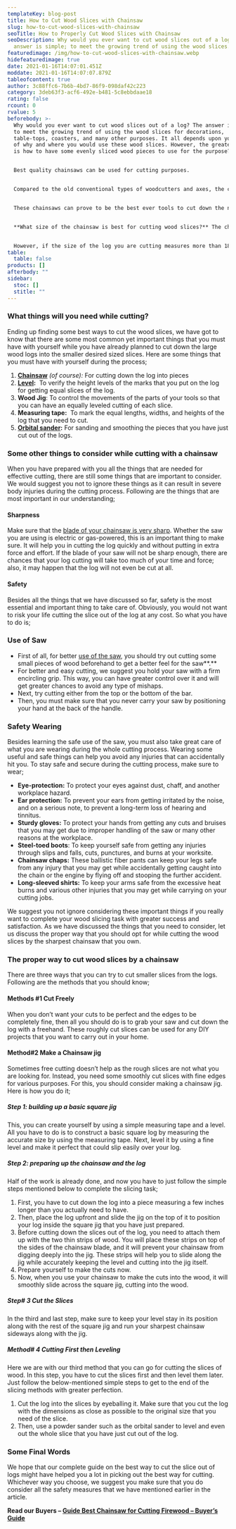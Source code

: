 ```yaml
---
templateKey: blog-post
title: How to Cut Wood Slices with Chainsaw
slug: how-to-cut-wood-slices-with-chainsaw
seoTitle: How to Properly Cut Wood Slices with Chainsaw
seoDescription: Why would you ever want to cut wood slices out of a log? The
  answer is simple; to meet the growing trend of using the wood slices.
featuredimage: /img/how-to-cut-wood-slices-with-chainsaw.webp
hidefeaturedimage: true
date: 2021-01-16T14:07:01.451Z
moddate: 2021-01-16T14:07:07.879Z
tableofcontent: true
author: 3c88ffc6-7b6b-4bd7-86f9-098daf42c223
category: 3deb63f3-acf6-492e-b481-5c8ebbdaae18
rating: false
rcount: 0
rvalue: 5
beforebody: >-
  Why would you ever want to cut wood slices out of a log? The answer is simple;
  to meet the growing trend of using the wood slices for decorations,
  table-tops, coasters, and many other purposes. It all depends upon your choice
  of why and where you would use these wood slices. However, the greater concern
  is how to have some evenly sliced wood pieces to use for the purpose? 


  Best quality chainsaws can be used for cutting purposes. 


  Compared to the old conventional types of woodcutters and axes, the chainsaws are electric, battery, or gasoline-powered advanced tools that can be carried along anywhere for cutting purposes. For that, they have a sharp set of teeth that are artistically attached to the rotating chain that is pushed to working by a powerful guide bar. 


  These chainsaws can prove to be the best ever tools to cut down the nice and even slices of the wood that you can use for whatever purpose of your choice. There are many ways of cutting the logs, but before moving ahead, let us take a deeper look into some important things that you must have in mind before moving ahead to the actual cutting process. 


  **What size of the chainsaw is best for cutting wood slices?** The choice for the size of the chainsaw purely depends upon the size of the log that you are going to cut down. Normally, for the logs measuring up to 18 inches or less, you can use any sharp and best quality chainsaw with a blade of 16 or 18 inches in size. This size of chainsaw is perfectly ideal for cutting these sized chainsaws. 


  However, if the size of the log you are cutting measures more than 18 inches, then we would suggest you use the chainsaw with a blade size bigger than 18-inches-almost 24 inches in size.
table:
  table: false
products: []
afterbody: ""
sidebar:
  stoc: []
  stitle: ""
---
```

### **What things will you need while cutting?** 

Ending up finding some best ways to cut the wood slices, we have got to know that there are some most common yet important things that you must have with yourself while you have already planned to cut down the large wood logs into the smaller desired sized slices. Here are some things that you must have with yourself during the process;

1. **[Chainsaw](https://powertoolsdiy.com/best-arborist-chainsaw/)** *(of course):* For cutting down the log into pieces
2. **[Level](https://powertoolsdiy.com/best-laser-levels/):**  To verify the height levels of the marks that you put on the log for getting equal slices of the log.
3. **Wood Jig**: To control the movements of the parts of your tools so that you can have an equally leveled cutting of each slice.
4. **Measuring tape:**  To mark the equal lengths, widths, and heights of the log that you need to cut.
5. **[Orbital sander](https://powertoolsdiy.com/best-sanders/):** For sanding and smoothing the pieces that you have just cut out of the logs.

### Some other things to consider while cutting with a chainsaw 

When you have prepared with you all the things that are needed for effective cutting, there are still some things that are important to consider. We would suggest you not to ignore these things as it can result in severe body injuries during the cutting process. Following are the things that are most important in our understanding;

#### Sharpness 

Make sure that the [blade of your chainsaw is very sharp](https://powertoolsdiy.com/best-chainsaw-sharpener/). Whether the saw you are using is electric or gas-powered, this is an important thing to make sure. It will help you in cutting the log quickly and without putting in extra force and effort. If the blade of your saw will not be sharp enough, there are chances that your log cutting will take too much of your time and force; also, it may happen that the log will not even be cut at all.

#### Safety 

Besides all the things that we have discussed so far, safety is the most essential and important thing to take care of. Obviously, you would not want to risk your life cutting the slice out of the log at any cost. So what you have to do is; 

### Use of Saw 

* First of all, for better [use of the saw](https://powertoolsdiy.com/best-coping-saw/), you should try out cutting some small pieces of wood beforehand to get a better feel for the saw**.** 
* For better and easy cutting, we suggest you hold your saw with a firm encircling grip. This way, you can have greater control over it and will get greater chances to avoid any type of mishaps.
* Next, try cutting either from the top or the bottom of the bar.
* Then, you must make sure that you never carry your saw by positioning your hand at the back of the handle.

### Safety Wearing 

Besides learning the safe use of the saw, you must also take great care of what you are wearing during the whole cutting process. Wearing some useful and safe things can help you avoid any injuries that can accidentally hit you. To stay safe and secure during the cutting process, make sure to wear;

* **Eye-protection:** To protect your eyes against dust, chaff, and another workplace hazard. 
* **Ear protection:** To prevent your ears from getting irritated by the noise, and on a serious note, to prevent a long-term loss of hearing and tinnitus.
* **Sturdy gloves:** To protect your hands from getting any cuts and bruises that you may get due to improper handling of the saw or many other reasons at the workplace.
* **Steel-toed boots**: To keep yourself safe from getting any injuries through slips and falls, cuts, punctures, and burns at your worksite.
* **Chainsaw chaps:** These ballistic fiber pants can keep your legs safe from any injury that you may get while accidentally getting caught into the chain or the engine by flying off and stooping the further accident.
* **Long-sleeved shirts:** To keep your arms safe from the excessive heat burns and various other injuries that you may get while carrying on your cutting jobs.

We suggest you not ignore considering these important things if you really want to complete your wood slicing task with greater success and satisfaction. As we have discussed the things that you need to consider, let us discuss the proper way that you should opt for while cutting the wood slices by the sharpest chainsaw that you own.

### **The proper way to cut wood slices by a chainsaw** 

There are three ways that you can try to cut smaller slices from the logs. Following are the methods that you should know;

#### **Methods #1 Cut Freely** 

When you don’t want your cuts to be perfect and the edges to be completely fine, then all you should do is to grab your saw and cut down the log with a freehand. These roughly cut slices can be used for any DIY projects that you want to carry out in your home.

#### **Method#2 Make a Chainsaw jig** 

Sometimes free cutting doesn’t help as the rough slices are not what you are looking for. Instead, you need some smoothly cut slices with fine edges for various purposes. For this, you should consider making a chainsaw jig. Here is how you do it;

##### **Step 1: building up a basic square jig** 

This, you can create yourself by using a simple measuring tape and a level. All you have to do is to construct a basic square log by measuring the accurate size by using the measuring tape. Next, level it by using a fine level and make it perfect that could slip easily over your log.

##### **Step 2: preparing up the chainsaw and the log** 

Half of the work is already done, and now you have to just follow the simple steps mentioned below to complete the slicing task;

1. First, you have to cut down the log into a piece measuring a few inches longer than you actually need to have.
2. Then, place the log upfront and slide the jig on the top of it to position your log inside the square jig that you have just prepared.
3. Before cutting down the slices out of the log, you need to attach them up with the two thin strips of wood. You will place these strips on top of the sides of the chainsaw blade, and it will prevent your chainsaw from digging deeply into the jig. These strips will help you to slide along the jig while accurately keeping the level and cutting into the jig itself.
4. Prepare yourself to make the cuts now.
5. Now, when you use your chainsaw to make the cuts into the wood, it will smoothly slide across the square jig, cutting into the wood.

##### **Step# 3 Cut the Slices** 

In the third and last step, make sure to keep your level stay in its position along with the rest of the square jig and run your sharpest chainsaw sideways along with the jig.

##### **Method# 4 Cutting First then Leveling** 

Here we are with our third method that you can go for cutting the slices of wood. In this step, you have to cut the slices first and then level them later. Just follow the below-mentioned simple steps to get to the end of the slicing methods with greater perfection.

1. Cut the log into the slices by eyeballing it. Make sure that you cut the log with the dimensions as close as possible to the original size that you need of the slice.
2. Then, use a powder sander such as the orbital sander to level and even out the whole slice that you have just cut out of the log.

### Some Final Words 

We hope that our complete guide on the best way to cut the slice out of logs might have helped you a lot in picking out the best way for cutting. Whichever way you choose, we suggest you make sure that you do consider all the safety measures that we have mentioned earlier in the article. 

**Read our Buyers – [Guide Best Chainsaw for Cutting Firewood – Buyer’s Guide](https://powertoolsdiy.com/best-chainsaw-for-cutting-firewood/)**